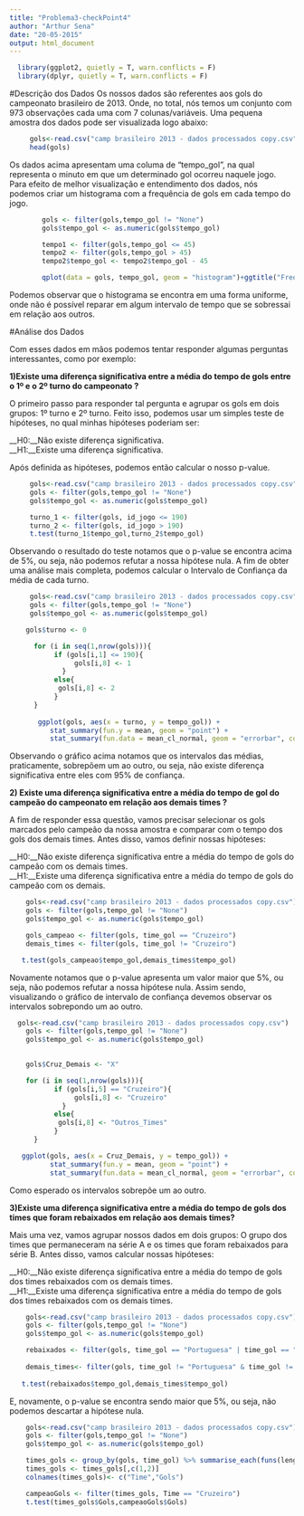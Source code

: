 ```yaml
---
title: "Problema3-checkPoint4"
author: "Arthur Sena"
date: "20-05-2015"
output: html_document
---
```


```r
  library(ggplot2, quietly = T, warn.conflicts = F)
  library(dplyr, quietly = T, warn.conflicts = F)
```


#Descrição dos Dados
Os nossos dados são referentes aos gols do campeonato brasileiro de 2013. Onde, no total, nós temos um conjunto com 973 observações cada uma com 7 colunas/variáveis. Uma pequena amostra dos dados pode ser visualizada logo abaixo:

```r
     gols<-read.csv("camp brasileiro 2013 - dados processados copy.csv")
     head(gols)
```

Os dados acima apresentam uma columa de "tempo_gol", na qual representa o minuto em que um determinado gol ocorreu naquele jogo. Para efeito de melhor visualização e entendimento dos dados, nós podemos criar um histograma com a frequência de gols em cada tempo do jogo.

```r
        gols <- filter(gols,tempo_gol != "None")
        gols$tempo_gol <- as.numeric(gols$tempo_gol)

        tempo1 <- filter(gols,tempo_gol <= 45)
        tempo2 <- filter(gols,tempo_gol > 45)
        tempo2$tempo_gol <- tempo2$tempo_gol - 45

        qplot(data = gols, tempo_gol, geom = "histogram")+ggtitle("Frequencia dos gols")
```

Podemos observar que o histograma se encontra em uma forma uniforme, onde não é possível reparar em algum intervalo de tempo que se sobressai em relação aos outros.

#Análise dos Dados

Com esses dados em mãos podemos tentar responder algumas perguntas interessantes, como por exemplo:

__1)Existe uma diferença significativa entre a média do tempo de gols entre o 1º e o 2º turno do campeonato ?__

O primeiro passo para responder tal pergunta e agrupar os gols em dois grupos: 1º turno e 2º turno. Feito isso, podemos usar um simples teste de hipóteses, no qual minhas hipóteses poderiam ser:

__H0:__Não existe diferença significativa.  
__H1:__Existe uma diferença significativa.

Após definida as hipóteses, podemos então calcular o nosso p-value.

```r

     gols<-read.csv("camp brasileiro 2013 - dados processados copy.csv")
     gols <- filter(gols,tempo_gol != "None")
     gols$tempo_gol <- as.numeric(gols$tempo_gol)

     turno_1 <- filter(gols, id_jogo <= 190)
     turno_2 <- filter(gols, id_jogo > 190)
     t.test(turno_1$tempo_gol,turno_2$tempo_gol)
```

Observando o resultado do teste notamos que o p-value se encontra acima de 5%, ou seja, não podemos refutar a nossa hipótese nula.
A fim de obter uma análise mais completa, podemos calcular o Intervalo de Confiança da média de cada turno.

```r

     gols<-read.csv("camp brasileiro 2013 - dados processados copy.csv")
     gols <- filter(gols,tempo_gol != "None")
     gols$tempo_gol <- as.numeric(gols$tempo_gol)

    gols$turno <- 0

      for (i in seq(1,nrow(gols))){
           if (gols[i,1] <= 190){
                gols[i,8] <- 1
             }
           else{
            gols[i,8] <- 2
           }
      }
    
       ggplot(gols, aes(x = turno, y = tempo_gol)) + 
          stat_summary(fun.y = mean, geom = "point") + 
          stat_summary(fun.data = mean_cl_normal, geom = "errorbar", colour = "blue",) + ggtitle("Intervalos de Confiança")

```

Observando o gráfico acima notamos que os intervalos das médias, praticamente, sobrepõem um ao outro, ou seja, não existe diferença significativa entre eles com 95% de confiança.

__2) Existe uma diferença significativa entre a média do tempo de gol do campeão do campeonato  em relação aos demais times ?__

A fim de responder essa questão, vamos precisar selecionar os gols marcados pelo campeão da nossa amostra e comparar com o tempo dos gols dos demais times. Antes disso, vamos definir nossas hipóteses:

__H0:__Não existe diferença significativa entre a média do tempo de gols do campeão com os demais times.  
__H1:__Existe uma diferença significativa entre a média do tempo de gols do campeão com os demais.

```r
    gols<-read.csv("camp brasileiro 2013 - dados processados copy.csv")
    gols <- filter(gols,tempo_gol != "None")
    gols$tempo_gol <- as.numeric(gols$tempo_gol)

    gols_campeao <- filter(gols, time_gol == "Cruzeiro")
    demais_times <- filter(gols, time_gol != "Cruzeiro")

   t.test(gols_campeao$tempo_gol,demais_times$tempo_gol)

```

Novamente notamos que o p-value apresenta um valor maior que 5%, ou seja, não podemos refutar a nossa hipótese nula. Assim sendo, visualizando o gráfico de intervalo de confiança devemos observar os intervalos sobrepondo um ao outro.

```r

  gols<-read.csv("camp brasileiro 2013 - dados processados copy.csv")
    gols <- filter(gols,tempo_gol != "None")
    gols$tempo_gol <- as.numeric(gols$tempo_gol)   
 

    gols$Cruz_Demais <- "X"

    for (i in seq(1,nrow(gols))){
           if (gols[i,5] == "Cruzeiro"){
                gols[i,8] <- "Cruzeiro"
             }
           else{
            gols[i,8] <- "Outros_Times"
           }
      }

   ggplot(gols, aes(x = Cruz_Demais, y = tempo_gol)) + 
          stat_summary(fun.y = mean, geom = "point") + 
          stat_summary(fun.data = mean_cl_normal, geom = "errorbar", colour = "blue",) + ggtitle("Intervalos de Confiança")

```

  Como esperado os intervalos sobrepõe um ao outro.
  
__3)Existe uma diferença significativa entre a média do tempo de gols dos times que foram rebaixados em relação aos demais times?__

Mais uma vez, vamos agrupar nossos dados em dois grupos: O grupo dos times que permaneceram na série A e os times que foram rebaixados para série B. Antes disso, vamos calcular nossas hipóteses:

__H0:__Não existe diferença significativa entre a média do tempo de gols dos times rebaixados com os demais times.  
__H1:__Existe uma diferença significativa entre a média do tempo de gols dos times rebaixados com os demais times.

```r
    gols<-read.csv("camp brasileiro 2013 - dados processados copy.csv")
    gols <- filter(gols,tempo_gol != "None")
    gols$tempo_gol <- as.numeric(gols$tempo_gol)   

    rebaixados <- filter(gols, time_gol == "Portuguesa" | time_gol == "Vasco da Gama" | time_gol == "Ponte Preta" |time_gol ==                      "Náutico" )
     
    demais_times<- filter(gols, time_gol != "Portuguesa" & time_gol != "Vasco da Gama" & time_gol != "Ponte Preta" &time_gol !=                      "Náutico" )
    
   t.test(rebaixados$tempo_gol,demais_times$tempo_gol)

```

E, novamente, o p-value se encontra sendo maior que 5%, ou seja, não podemos descartar a hipótese nula.

```r
    
    gols<-read.csv("camp brasileiro 2013 - dados processados copy.csv")
    gols <- filter(gols,tempo_gol != "None")
    gols$tempo_gol <- as.numeric(gols$tempo_gol)   

    times_gols <- group_by(gols, time_gol) %>% summarise_each(funs(length))
    times_gols <- times_gols[,c(1,2)]
    colnames(times_gols)<- c("Time","Gols")

    campeaoGols <- filter(times_gols, Time == "Cruzeiro")
    t.test(times_gols$Gols,campeaoGols$Gols)

```

